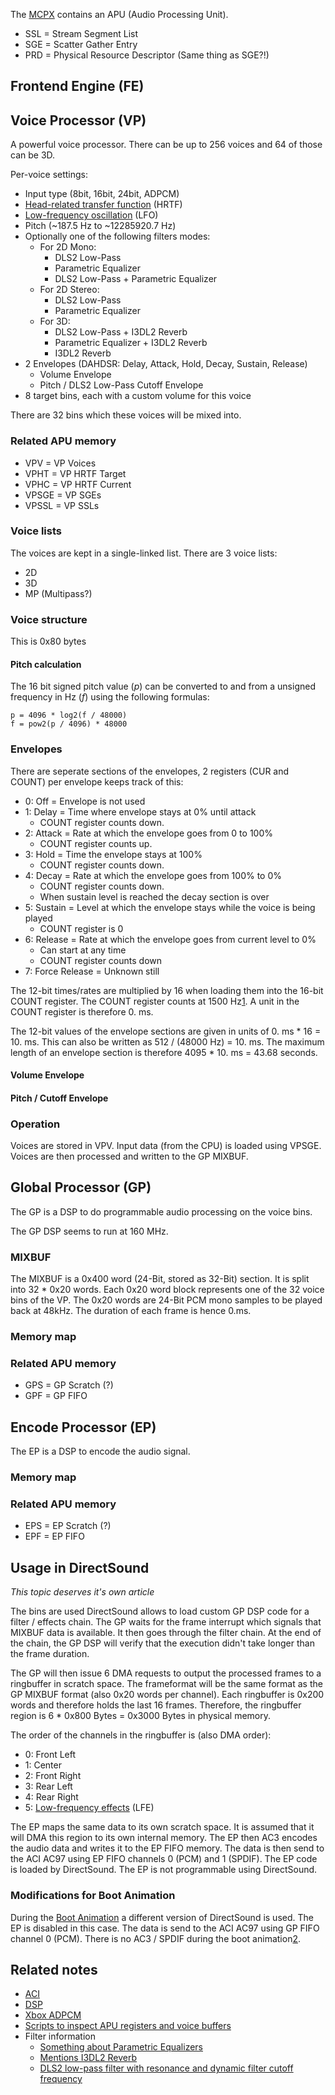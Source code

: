 The [[MCPX]] contains an APU (Audio Processing Unit).

* SSL = Stream Segment List
* SGE = Scatter Gather Entry
* PRD = Physical Resource Descriptor (Same thing as SGE?!)

== Frontend Engine (FE) ==

== Voice Processor (VP) ==

A powerful voice processor. There can be up to 256 voices{{citation needed}} and 64{{citation needed}} of those can be 3D.

Per-voice settings:
* Input type (8bit, 16bit, 24bit, ADPCM)
* [[wikipedia:Head-related transfer function|Head-related transfer function]] (HRTF)
* [[wikipedia:Low-frequency oscillation|Low-frequency oscillation]] (LFO)
* Pitch (~187.5 Hz to ~12285920.7 Hz)
* Optionally one of the following filters modes:
** For 2D Mono:
*** DLS2 Low-Pass
*** Parametric Equalizer
*** DLS2 Low-Pass + Parametric Equalizer
** For 2D Stereo:
*** DLS2 Low-Pass
*** Parametric Equalizer
** For 3D:
*** DLS2 Low-Pass + I3DL2 Reverb
*** Parametric Equalizer + I3DL2 Reverb
*** I3DL2 Reverb
* 2 Envelopes (DAHDSR: Delay, Attack, Hold, Decay, Sustain, Release)
** Volume Envelope
** Pitch / DLS2 Low-Pass Cutoff Envelope
* 8 target bins, each with a custom volume for this voice

There are 32 bins which these voices will be mixed into.

=== Related APU memory ===

* VPV = VP Voices
* VPHT = VP HRTF Target
* VPHC = VP HRTF Current
* VPSGE = VP SGEs
* VPSSL = VP SSLs

=== Voice lists ===

The voices are kept in a single-linked list. There are 3 voice lists:

* 2D
* 3D
* MP (Multipass?)

=== Voice structure ===

This is 0x80 bytes

==== Pitch calculation ====

The 16 bit signed pitch value (''p'') can be converted to and from a unsigned frequency in Hz (''f'') using the following formulas:

<pre>
p = 4096 * log2(f / 48000)
f = pow2(p / 4096) * 48000
</pre>


=== Envelopes ===

There are seperate sections of the envelopes, 2 registers (CUR and COUNT) per envelope keeps track of this:

* 0: Off = Envelope is not used
* 1: Delay = Time where envelope stays at 0% until attack
** COUNT register counts down.
* 2: Attack = Rate at which the envelope goes from 0 to 100%
** COUNT register counts up.
* 3: Hold = Time the envelope stays at 100%
** COUNT register counts down.
* 4: Decay = Rate at which the envelope goes from 100% to 0%
** COUNT register counts down.
** When sustain level is reached the decay section is over
* 5: Sustain = Level at which the envelope stays while the voice is being played
** COUNT register is 0
* 6: Release = Rate at which the envelope goes from current level to 0%
** Can start at any time{{FIXME|reason=the voice state PERSIST has to do with this. Voice is released using NV1BA0_PIO_VOICE_RELEASE ?}}
** COUNT register counts down{{FIXME|reason=What happens when it reaches 0? DirectSound seems to turn off voice - or is the hw doing that?}}
* 7: Force Release = Unknown still{{FIXME}}

The 12-bit times/rates are multiplied by 16 when loading them into the 16-bit COUNT register.
The COUNT register counts at 1500 Hz[https://docs.google.com/spreadsheets/d/11jxeJ9aey_TVkyiMmmd6SKuow4j4GR9E9fRZ6HXc2WU/edit#gid=396423867].
A unit in the COUNT register is therefore 0.{{overline|6}} ms.

The 12-bit values of the envelope sections are given in units of 0.{{overline|6}} ms * 16 = 10.{{overline|6}} ms.
This can also be written as 512 / (48000 Hz) = 10.{{overline|6}} ms.
The maximum length of an envelope section is therefore 4095 * 10.{{overline|6}} ms = 43.68 seconds.

{{FIXME|reason=Add units and graphics}}

==== Volume Envelope ====

{{FIXME|reason=Research}}

==== Pitch / Cutoff Envelope ====

{{FIXME|reason=Research}}

=== Operation ===

Voices are stored in VPV.
Input data (from the CPU) is loaded using VPSGE.
Voices are then processed and written to the GP MIXBUF.

== Global Processor (GP) ==

The GP is a DSP to do programmable audio processing on the voice bins.

The GP DSP seems to run at 160 MHz.

=== MIXBUF ===

The MIXBUF is a 0x400 word (24-Bit, stored as 32-Bit) section. It is split into 32 * 0x20 words.
Each 0x20 word block represents one of the 32 voice bins of the VP.
The 0x20 words are 24-Bit PCM mono samples to be played back at 48kHz. The duration of each frame is hence 0.{{overline|6}}ms.

=== Memory map ===

=== Related APU memory ===

* GPS = GP Scratch (?)
* GPF = GP FIFO

== Encode Processor (EP) ==

The EP is a DSP to encode the audio signal.

=== Memory map ===

=== Related APU memory ===

* EPS = EP Scratch (?)
* EPF = EP FIFO

== Usage in DirectSound ==

''This topic deserves it's own article{{FIXME}}''

The bins are used {{FIXME|reason=How?}}
DirectSound allows to load custom GP DSP code for a filter / effects chain.
{{FIXME|reaon=Will GP DSP automatically download code or is code pushed to it?}}
The GP waits for the frame interrupt which signals that MIXBUF data is available. It then goes through the filter chain.
At the end of the chain, the GP DSP will verify that the execution didn't take longer than the frame duration.

The GP will then issue 6 DMA requests to output the processed frames to a ringbuffer in scratch space.
The frameformat will be the same format as the GP MIXBUF format (also 0x20 words per channel).
Each ringbuffer is 0x200 words and therefore holds the last 16 frames.
Therefore, the ringbuffer region is 6 * 0x800 Bytes = 0x3000 Bytes in physical memory.

The order of the channels in the ringbuffer is (also DMA order):

* 0: Front Left
* 1: Center{{citation needed}}
* 2: Front Right
* 3: Rear Left{{citation needed}}
* 4: Rear Right{{citation needed}}
* 5: [[Wikipedia:Low-frequency effects|Low-frequency effects]] (LFE){{citation needed}}

The EP maps the same data to its own scratch space. It is assumed that it will DMA this region to its own internal memory.
The EP then AC3 encodes the audio data{{citation needed}} and writes it to the EP FIFO memory{{FIXME|How does this happen? DMA?}}.
{{FIXME|reason=When does this happen and what happens to stereo? headphones? mono?}}
The data is then send to the ACI AC97 using EP FIFO channels 0 (PCM) and 1 (SPDIF){{citation needed}}.
The EP code is loaded by DirectSound. The EP is not programmable using DirectSound.

=== Modifications for Boot Animation ===

During the [[Boot Animation]] a different version of DirectSound is used.
The EP is disabled in this case.
The data is send to the ACI AC97 using GP FIFO channel 0 (PCM).
There is no AC3 / SPDIF during the boot animation[http://www.gamasutra.com/blogs/BrianSchmidt/20111117/90625/Designing_the_Boot_Sound_for_the_Original_Xbox.php]{{citation needed|reason=Link to brians gamasutra stuff}}.

== Related notes ==

* [[ACI]]
* [[DSP]]
* [[Xbox ADPCM]]
* [https://github.com/JayFoxRox/xbox-tools/blob/master/python-scripts/ Scripts to inspect APU registers and voice buffers]
* Filter information
** [https://de.mathworks.com/help/audio/examples/parametric-equalizer-design.html Something about Parametric Equalizers]
** [https://github.com/kcat/openal-soft/blob/master/Alc/effects/reverb.c Mentions I3DL2 Reverb]
** [https://www.midi.org/specifications/item/dls-level-2-specification DLS2 low-pass filter with resonance and dynamic filter cutoff frequency]